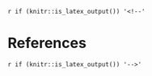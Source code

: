 `r if (knitr::is_latex_output()) '<!--'` 

# References {-}

`r if (knitr::is_latex_output()) '-->'` 